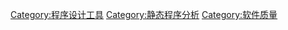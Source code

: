 {{Cat main|静态代码分析工具列表}}

[[Category:程序设计工具|Category:程序设计工具]]
[[Category:静态程序分析|Category:静态程序分析]]
[[Category:软件质量|Category:软件质量]]